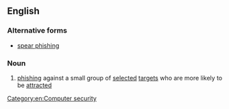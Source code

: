 ==English==

===Alternative forms===
*[[spear phishing]]

===Noun===
{{wikipedia|spear phishing}}
{{en-noun|-}}

#{{internet}} [[phishing]] against a small group of [[selected]] [[target]]s who are more likely to be [[attracted]]

[[Category:en:Computer security]]